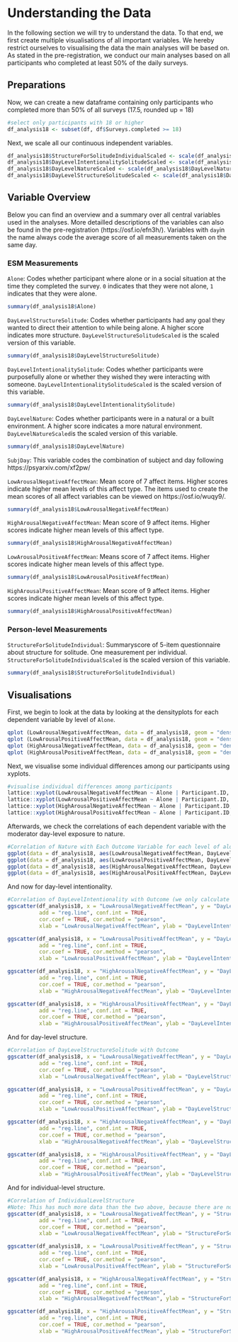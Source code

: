# Understanding the Data

In the following section we will try to understand the data. To that end, we first create multiple visualisations of all important variables. We hereby restrict ourselves to visualising the data the main analyses will be based on. As stated in the pre-registration, we conduct our main analyses based on all participants who completed at least 50% of the daily surveys.



## Preparations

Now, we can create a new dataframe containing only participants who completed more than 50% of all surveys (17.5, rounded up = 18)


```r
#select only participants with 18 or higher
df_analysis18 <- subset(df, df$Surveys.completed >= 18)

```

Next, we scale all our continuous independent variables.

```r
df_analysis18$StructureForSolitudeIndividualScaled <- scale(df_analysis18$StructureForSolitudeIndividual)
df_analysis18$DayLevelIntentionalitySolitudeScaled <- scale(df_analysis18$DayLevelIntentionalitySolitude)
df_analysis18$DayLevelNatureScaled <- scale(df_analysis18$DayLevelNature)
df_analysis18$DayLevelStructureSolitudeScaled <- scale(df_analysis18$DayLevelStructureSolitude)
```


## Variable Overview

Below you can find an overview and a summary over all central variables used in the analyses. More detailled descriptions of the variables can also be found in the pre-registration (https://osf.io/efn3h/). Variables with `day`in the name always code the average score of all measurements taken on the same day.

### ESM Measurements

`Alone`: Codes whether participant where alone or in a social situation at the time they completed the survey. `0` indicates that they were not alone, `1` indicates that they were alone.

```r
summary(df_analysis18$Alone)

```

`DayLevelStructureSolitude`: Codes whether participants had any goal they wanted to direct their attention to while being alone. A higher score indicates more structure. `DayLevelStructureSolitudeScaled` is the scaled version of this variable.

```r
summary(df_analysis18$DayLevelStructureSolitude)

```


`DayLevelIntentionalitySolitude`: Codes whether participants were purposefully alone or whether they wished they were interacting with someone. `DayLevelIntentionalitySolitudeScaled` is the scaled version of this variable.

```r
summary(df_analysis18$DayLevelIntentionalitySolitude)

```


`DayLevelNature`: Codes whether participants were in a natural or a built environment. A higher score indicates a more natural environment. `DayLevelNatureScaled`is the scaled version of this variable. 

```r
summary(df_analysis18$DayLevelNature)

```

`SubjDay`: This variable codes the combination of subject and day following https://psyarxiv.com/xf2pw/

`LowArousalNegativeAffectMean`: Mean score of 7 affect items. Higher scores indicate higher mean levels of this affect type. The items used to create the mean scores of all affect variables can be viewed on https://osf.io/wuqy9/. 

```r
summary(df_analysis18$LowArousalNegativeAffectMean)

```


`HighArousalNegativeAffectMean`: Mean score of 9 affect items. Higher scores indicate higher mean levels of this affect type.

```r
summary(df_analysis18$HighArousalNegativeAffectMean)

```

`LowArousalPositiveAffectMean`: Means score of 7 affect items. Higher scores indicate higher mean levels of this affect type.

```r
summary(df_analysis18$LowArousalPositiveAffectMean)

```


`HighArousalPositiveAffectMean`: Mean score of 9 affect items. Higher scores indicate higher mean levels of this affect type.

```r
summary(df_analysis18$HighArousalPositiveAffectMean)

```

### Person-level Measurements

`StructureForSolitudeIndividual`: Summaryscore of 5-item questionnaire about structure for solitude. One measurement per individual. `StructureForSolitudeIndividualScaled` is the scaled version of this variable.

```r
summary(df_analysis18$StructureForSolitudeIndividual)

```


## Visualisations

First, we begin to look at the data by looking at the densityplots for each dependent variable by level of ` Alone`.

```r
qplot (LowArousalNegativeAffectMean, data = df_analysis18, geom = "density", color = Alone)
qplot (LowArousalPositiveAffectMean, data = df_analysis18, geom = "density", color = Alone)
qplot (HighArousalNegativeAffectMean, data = df_analysis18, geom = "density", color = Alone)
qplot (HighArousalPositiveAffectMean, data = df_analysis18, geom = "density", color = Alone)
```

Next, we visualise some individual differences among our participants using xyplots.

```r
#visualise individual differences among participants
lattice::xyplot(LowArousalNegativeAffectMean ~ Alone | Participant.ID, strip = FALSE, data = df_analysis18, na.rm = TRUE)
lattice::xyplot(LowArousalPositiveAffectMean ~ Alone | Participant.ID, strip = FALSE, data = df_analysis18, na.rm = TRUE)
lattice::xyplot(HighArousalNegativeAffectMean ~ Alone | Participant.ID, strip = FALSE, data = df_analysis18, na.rm = TRUE)
lattice::xyplot(HighArousalPositiveAffectMean ~ Alone | Participant.ID, strip = FALSE, data = df_analysis18, na.rm = TRUE)

```

Afterwards, we check the correlations of each dependent variable with the moderator day-level exposure to nature.

```r
#Correlation of Nature with Each Outcome Variable for each level of alone
ggplot(data = df_analysis18, aes(LowArousalNegativeAffectMean, DayLevelNatureScaled, colour = Alone, na.rm = TRUE)) + geom_point(na.rm = TRUE) + geom_smooth(method = "lm", na.rm = TRUE)
ggplot(data = df_analysis18, aes(LowArousalPositiveAffectMean, DayLevelNatureScaled, colour = Alone, na.rm = TRUE)) + geom_point(na.rm = TRUE) + geom_smooth(method = "lm", na.rm = TRUE)
ggplot(data = df_analysis18, aes(HighArousalNegativeAffectMean, DayLevelNatureScaled, colour = Alone, na.rm = TRUE)) + geom_point(na.rm = TRUE) + geom_smooth(method = "lm", na.rm = TRUE)
ggplot(data = df_analysis18, aes(HighArousalPositiveAffectMean, DayLevelNatureScaled, colour = Alone, na.rm = TRUE)) + geom_point(na.rm = TRUE) + geom_smooth(method = "lm", na.rm = TRUE)
```

And now for day-level intentionality.

```r
#Correlation of DayLevelIntentionality with Outcome (we only calculate these for alone anyway, so the above graphs would not make sense)
ggscatter(df_analysis18, x = "LowArousalNegativeAffectMean", y = "DayLevelIntentionalitySolitudeScaled", 
          add = "reg.line", conf.int = TRUE, 
          cor.coef = TRUE, cor.method = "pearson",
          xlab = "LowArousalNegativeAffectMean", ylab = "DayLevelIntentionalitySolitudeScaled", na.rm = TRUE)

ggscatter(df_analysis18, x = "LowArousalPositiveAffectMean", y = "DayLevelIntentionalitySolitudeScaled", 
          add = "reg.line", conf.int = TRUE, 
          cor.coef = TRUE, cor.method = "pearson",
          xlab = "LowArousalPositiveAffectMean", ylab = "DayLevelIntentionalitySolitudeScaled", na.rm = TRUE)

ggscatter(df_analysis18, x = "HighArousalNegativeAffectMean", y = "DayLevelIntentionalitySolitudeScaled", 
          add = "reg.line", conf.int = TRUE, 
          cor.coef = TRUE, cor.method = "pearson",
          xlab = "HighArousalNegativeAffectMean", ylab = "DayLevelIntentionalitySolitudeScaled", na.rm = TRUE)

ggscatter(df_analysis18, x = "HighArousalPositiveAffectMean", y = "DayLevelIntentionalitySolitudeScaled", 
          add = "reg.line", conf.int = TRUE, 
          cor.coef = TRUE, cor.method = "pearson",
          xlab = "HighArousalPositiveAffectMean", ylab = "DayLevelIntentionalitySolitudeScaled", na.rm = TRUE)
```

And for day-level structure.

```r
#Correlation of DayLevelStructureSolitude with Outcome
ggscatter(df_analysis18, x = "LowArousalNegativeAffectMean", y = "DayLevelStructureSolitudeScaled", 
          add = "reg.line", conf.int = TRUE, 
          cor.coef = TRUE, cor.method = "pearson",
          xlab = "LowArousalNegativeAffectMean", ylab = "DayLevelStructureSolitudeScaled", na.rm = TRUE)

ggscatter(df_analysis18, x = "LowArousalPositiveAffectMean", y = "DayLevelStructureSolitudeScaled", 
          add = "reg.line", conf.int = TRUE, 
          cor.coef = TRUE, cor.method = "pearson",
          xlab = "LowArousalPositiveAffectMean", ylab = "DayLevelStructureSolitudeScaled", na.rm = TRUE)

ggscatter(df_analysis18, x = "HighArousalNegativeAffectMean", y = "DayLevelStructureSolitudeScaled", 
          add = "reg.line", conf.int = TRUE, 
          cor.coef = TRUE, cor.method = "pearson",
          xlab = "HighArousalNegativeAffectMean", ylab = "DayLevelStructureSolitudeScaled", na.rm = TRUE)

ggscatter(df_analysis18, x = "HighArousalPositiveAffectMean", y = "DayLevelStructureSolitudeScaled", 
          add = "reg.line", conf.int = TRUE, 
          cor.coef = TRUE, cor.method = "pearson",
          xlab = "HighArousalPositiveAffectMean", ylab = "DayLevelStructureSolitudeScaled", na.rm = TRUE)

```

And for individual-level structure.

```r
#Correlation of IndividualLevelStructure
#Note: This has much more data than the two above, because there are not many alone periods.
ggscatter(df_analysis18, x = "LowArousalNegativeAffectMean", y = "StructureForSolitudeIndividualScaled", 
          add = "reg.line", conf.int = TRUE, 
          cor.coef = TRUE, cor.method = "pearson",
          xlab = "LowArousalNegativeAffectMean", ylab = "StructureForSolitudeIndividualScaled", na.rm = TRUE)

ggscatter(df_analysis18, x = "LowArousalPositiveAffectMean", y = "StructureForSolitudeIndividualScaled", 
          add = "reg.line", conf.int = TRUE, 
          cor.coef = TRUE, cor.method = "pearson",
          xlab = "LowArousalPositiveAffectMean", ylab = "StructureForSolitudeIndividualScaled", na.rm = TRUE)

ggscatter(df_analysis18, x = "HighArousalNegativeAffectMean", y = "StructureForSolitudeIndividualScaled", 
          add = "reg.line", conf.int = TRUE, 
          cor.coef = TRUE, cor.method = "pearson",
          xlab = "HighArousalNegativeAffectMean", ylab = "StructureForSolitudeIndividualScaled", na.rm = TRUE)

ggscatter(df_analysis18, x = "HighArousalPositiveAffectMean", y = "StructureForSolitudeIndividualScaled", 
          add = "reg.line", conf.int = TRUE, 
          cor.coef = TRUE, cor.method = "pearson",
          xlab = "HighArousalPositiveAffectMean", ylab = "StructureForSolitudeIndividualScaled", na.rm = TRUE)
```


